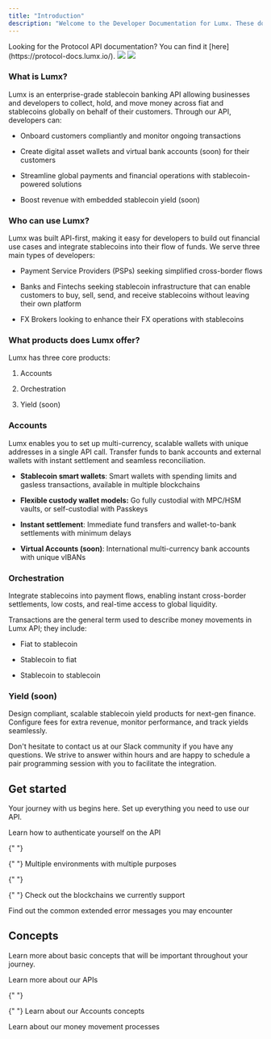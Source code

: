 ```yaml
---
title: "Introduction"
description: "Welcome to the Developer Documentation for Lumx. These docs are intended for developers looking to integrate Lumx API into their platform."
---
```


<Note>
  Looking for the Protocol API documentation? You can find
  it [here](https://protocol-docs.lumx.io/).
</Note>

<img class="block dark:hidden" src="/images/d-light.svg" />

<img class="hidden dark:block" src="/images/d-dark.svg" />

### What is Lumx?

Lumx is an enterprise-grade stablecoin banking API allowing businesses and developers to collect, hold, and move money across fiat and stablecoins globally on behalf of their customers. Through our API, developers can:

- Onboard customers compliantly and monitor ongoing transactions

- Create digital asset wallets and virtual bank accounts (soon) for their customers

- Streamline global payments and financial operations with stablecoin-powered solutions

- Boost revenue with embedded stablecoin yield (soon)

### Who can use Lumx?

Lumx was built API-first, making it easy for developers to build out financial use cases and integrate stablecoins into their flow of funds. We serve three main types of developers:

- Payment Service Providers (PSPs) seeking simplified cross-border flows

- Banks and Fintechs seeking stablecoin infrastructure that can enable customers to buy, sell, send, and receive stablecoins without leaving their own platform

- FX Brokers looking to enhance their FX operations with stablecoins

### What products does Lumx offer?

Lumx has three core products:

1. Accounts

2. Orchestration

3. Yield (soon)

### Accounts

Lumx enables you to set up multi-currency, scalable wallets with unique addresses in a single API call. Transfer funds to bank accounts and external wallets with instant settlement and seamless reconciliation.

- **Stablecoin smart wallets**: Smart wallets with spending limits and gasless transactions, available in multiple blockchains

- **Flexible custody wallet models:** Go fully custodial with MPC/HSM vaults, or self-custodial with Passkeys

- **Instant settlement**: Immediate fund transfers and wallet-to-bank settlements with minimum delays

- **Virtual Accounts (soon)**: International multi-currency bank accounts with unique vIBANs

### Orchestration

Integrate stablecoins into payment flows, enabling instant cross-border settlements, low costs, and real-time access to global liquidity.

Transactions are the general term used to describe money movements in Lumx API; they include:

- Fiat to stablecoin

- Stablecoin to fiat

- Stablecoin to stablecoin

### Yield (soon)

Design compliant, scalable stablecoin yield products for next-gen finance. Configure fees for extra revenue, monitor performance, and track yields seamlessly.

Don't hesitate to contact us at our Slack community if you have any questions. We strive to answer within hours and are happy to schedule a pair programming session with you to facilitate the integration.

## Get started

Your journey with us begins here. Set up everything you need to use our API.

<CardGroup cols={2}>
  <Card title="Authentication" href="/get-started/authentication">
    Learn how to authenticate yourself on the API
  </Card>

{" "}

{" "}
<Card title="Environments" href="/get-started/environments">
  Multiple environments with multiple purposes
</Card>

{" "}

{" "}
<Card title="Blockchains" href="/get-started/blockchains">
  Check out the blockchains we currently support
</Card>

  <Card title="Troubleshooting" href="/get-started/troubleshooting">
    Find out the common extended error messages you may encounter
  </Card>
</CardGroup>

## Concepts

Learn more about basic concepts that will be important throughout your journey.

<CardGroup cols={2}>
  <Card title="APIs" href="/concepts/APIs">
    Learn more about our APIs
  </Card>

{" "}

{" "}
<Card title="Accounts" href="/concepts/accounts">
  Learn about our Accounts concepts
</Card>

  <Card title="Orchestration" href="/concepts/orchestration">
    Learn about our money movement processes
  </Card>
</CardGroup>
